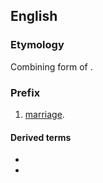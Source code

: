 {{also|gamo|gāmo|-gamo}}

==English==

===Etymology===
Combining form of {{etyl|grc|en}} {{m|grc|γάμος}}.

===Prefix===
{{head|en|prefix}}

# [[marriage]].

====Derived terms====
* {{l|en|gamomania}}
* {{l|en|gamophyte}}